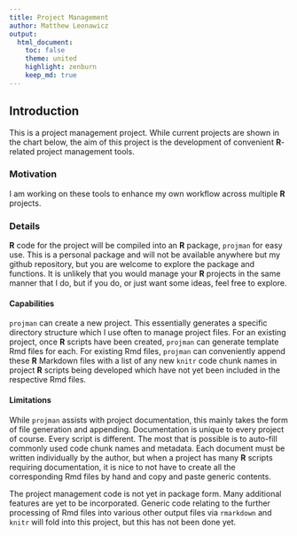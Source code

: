 ```yaml
---
title: Project Management
author: Matthew Leonawicz
output:
  html_document:
    toc: false
    theme: united
    highlight: zenburn
    keep_md: true
---
```


## Introduction
This is a project management project.
While current projects are shown in the chart below, the aim of this project is the development of convenient **R**-related project management tools.

### Motivation
I am working on these tools to enhance my own workflow across multiple **R** projects.

### Details
**R** code for the project will be compiled into an **R** package, `projman` for easy use.
This is a personal package and will not be available anywhere but my github repository,
but you are welcome to explore the package and functions.
It is unlikely that you would manage your **R** projects in the same manner that I do,
but if you do, or just want some ideas, feel free to explore.

#### Capabilities
`projman` can create a new project. This essentially generates a specific directory structure which I use often to manage project files.
For an existing project, once **R** scripts have been created, `projman` can generate template Rmd files for each.
For existing Rmd files, `projman` can conveniently append these **R** Markdown files with a list of any new `knitr` code chunk names
in project **R** scripts being developed which have not yet been included in the respective Rmd files.

#### Limitations
While `projman` assists with project documentation, this mainly takes the form of file generation and appending.
Documentation is unique to every project of course. Every script is different.
The most that is possible is to auto-fill commonly used code chunk names and metadata.
Each document must be written individually by the author, but when a project has many **R** scripts requiring documentation,
it is nice to not have to create all the corresponding Rmd files by hand and copy and paste generic contents.

The project management code is not yet in package form.
Many additional features are yet to be incorporated.
Generic code relating to the further processing of Rmd files into various other output files via `rmarkdown` and `knitr` will fold into this project,
but this has not been done yet.

